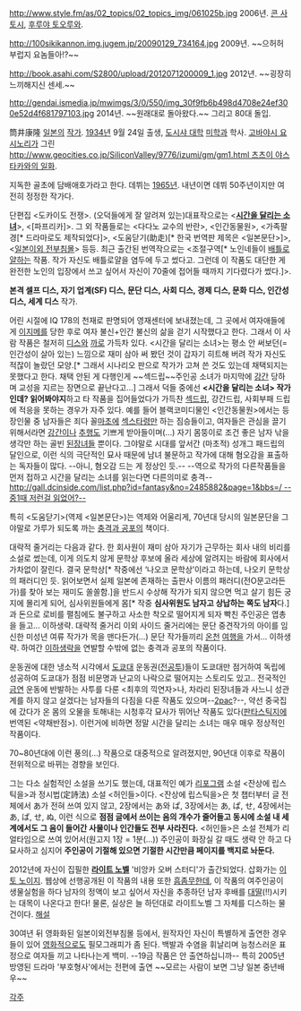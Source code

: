 http://www.style.fm/as/02_topics/02_topics_img/061025b.jpg
2006년. [[콘 사토시]], [[후루야 토오루]]와.

http://100sikikannon.img.jugem.jp/20090129_734164.jpg
2009년. ~~으허허 부럽지 요놈들아!?~~

http://book.asahi.com/S2800/upload/2012071200009_1.jpg
2012년. ~~굉장히 느끼해지신 센세.~~

http://gendai.ismedia.jp/mwimgs/3/0/550/img_30f9fb6b498d4708e24ef300e52d4f681797103.jpg
2014년. ~~원래대로 돌아왔다.~~ 그리고 80대 돌입.

筒井康隆 [[일본]]의 [[작가]]. [[1934년]] 9월 24일 출생, [[도시샤 대학]] [[미학과]] 학사. [[고바야시 요시노리]]가 그린 [[http://www.geocities.co.jp/SiliconValley/9776/izumi/gm/gm1.html 츠츠이 야스타카와의 일화]].

지독한 골초에 담배애호가라고 한다. 데뷔는 [[1965년]]. 내년이면 데뷔 50주년이지만 여전히 정정한 작가다.

단편집 <도카이도 전쟁>. (오덕들에게 잘 알려져 있는)대표작으로는 <'''[[시간을 달리는 소녀]]'''>, <[파프리카]>. 그 외 작품들로는 <다다노 교수의 반란>, <인간동물원>, <가족팔경[* 드라마로도 제작되었다]>, <도움닫기(助走)[* 한국 번역판 제목은 <일본문단>]>, <[[일본이외 전부침몰]]> 등등. 최근 출간된 번역작으로는 <조절구역[* 노인네들이 [[배틀로얄]]하는 작품. 작가 자신도 배틀로얄을 염두에 두고 썼다고. 그런데 이 작품도 대단한 게 완전한 노인의 입장에서 쓰고 싶어서 자신이 70줄에 접어들 때까지 기다렸다가 썼다.]>.

'''본격 셀프 디스, 자기 업계(SF) 디스, 문단 디스, 사회 디스, 경제 디스, 문화 디스, 인간성 디스, 세계 디스''' 작가.

어린 시절에 IQ 178의 천재로 판명되어 영재센터에 보내졌는데, 그 곳에서 여자애들에게 [[이지메]]를 당한 후로 여자 불신+인간 불신의 삶을 걷기 시작했다고 한다. 그래서 이 사람 작품은 철저히 [[디스]]와 [[까]]로 가득차 있다. <시간을 달리는 소녀>는 평소 안 써보던(=인간성이 살아 있는) 느낌으로 재미 삼아 써 봤던 것이 갑자기 히트해 버려 작가 자신도 적잖이 놀랐던 모양.[* 그래서 시나리오 판으로 작가가 고쳐 쓴 것도 있는데 채택되지는 못했다고 한다. 채택 안된 게 다행인게 ~~섹드립~~주인공 소녀가 마지막에 [[강간]] 당하며 교성을 지르는 장면으로 끝난다고...] 그래서 덕들 중에선 '''<시간을 달리는 소녀> 작가인데? 읽어봐야지'''하고 타 작품을 집어들었다가 가득찬 [[섹드립]], 강간드립, 사회부패 드립에 적응을 못하는 경우가 자주 있다. 예를 들어 블랙코미디물인 <인간동물원>에서는 등장인물 중 남자들은 죄다 꼴[[마초]]에 [[섹스]]타령만 하는 짐승들이고, 여자들은 관심을 끌기 위해서라면 [[강간]]이나 [[추행]]도 기쁘게 받아들이며(…) 자기 몸뚱이로 조건 좋은 남자 낚을 생각만 하는 골빈 [[된장녀]]들 뿐이다. 그야말로 시대를 앞서간 (마초적) 성개그 패드립의 달인으로, 이런 식의 극단적인 묘사 때문에 남녀 불문하고 작가에 대해 혐오감을 표출하는 독자들이 많다. --아니, 혐오감 드는 게 정상인 듯.-- --역으로 작가의 다른작품들을 먼저 접하고 시간을 달리는 소녀를 읽는다면 다른의미로 충격-- [[http://gall.dcinside.com/list.php?id=fantasy&no=2485882&page=1&bbs=/ --중1때 저런걸 읽었어?--]]

특히 <도움닫기>(역제 <일본문단>)는 역제와 어울리게, 70년대 당시의 일본문단을 그야말로 가루가 되도록 까는 [[충격과 공포]]의 책이다.

대략적 줄거리는 다음과 같다. 한 회사원이 재미 삼아 자기가 근무하는 회사 내의 비리를 소설로 썼는데, 이게 의도치 않게 문학상 후보에 올라 세상에 알려지는 바람에 회사에서 가차없이 잘린다. 결국 문학상[* 작중에선 ‘나오코 문학상’이라고 하는데, 나오키 문학상의 패러디인 듯. 읽어보면서 실제 일본에 존재하는 출판사 이름의 패러디(전O문고라든가)를 찾아 보는 재미도 쏠쏠함.]을 반드시 수상해 작가가 되지 않으면 먹고 살기 힘든 궁지에 몰리게 되어, 심사위원들에게 몸[* 작중 '''심사위원도 남자고 상납하는 쪽도 남자'''다.]과 돈으로 로비를 펼침에도 불구하고 사소한 착오로 떨어지게 되자 빡친 주인공은 엽총을 들고... 이하생략. 대략적 줄거리 이외 사이드 줄거리에는 문단 중견작가의 아이를 임신한 미성년 여류 작가가 목을 맨다든가(…) 문단 작가들끼리 [[온천]] [[여행]]을 가서... 이하생략. 하여간 [[이하생략]]을 연발할 수밖에 없는 충격과 공포의 작품이다.

운동권에 대한 냉소적 시각에서 [[도쿄대]] 운동권([[전공투]])들이 도쿄대만 점거하여 독립에 성공하여 도쿄대가 점점 비문명과 난교의 나락으로 떨어지는 스토리도 있고.. 전국적인 [[금연]] 운동에 반발하는 사투를 다룬 <최후의 끽연자>나, 차라리 된장녀들과 사느니 성관계를 하지 않고 살겠다는 남자들의 다짐을 다룬 작품도 있으며--[[2pac]]?--, 약선 중국집에 갔다가 온 몸의 오물을 토해내는 시청후각 묘사가 뛰어난 작품도 있다([[판타스틱]]지에 번역된 <약채반점>). 이런거에 비하면 정말 시간을 달리는 소녀는 매우 매우 정상적인 작품이다. 

70~80년대에 이런 풍의(…) 작품으로 대중적으로 알려졌지만, 90년대 이후로 작품이 전위적으로 바뀌는 경향을 보인다.

그는 다소 실험적인 소설을 쓰기도 했는데, 대표적인 예가 [[리포그램]] 소설 <잔상에 립스틱을>과 정시법(定詩法) 소설 <허인들>이다. <잔상에 립스틱을>은 첫 챕터부터 글 전체에서 あ가 전혀 쓰여 있지 않고, 2장에서는 あ와 ぱ, 3장에서는 あ, ぱ, せ, 4장에서는 あ, ぱ, せ, ぬ, 이런 식으로 '''점점 글에서 쓰이는 음의 개수가 줄어들고 동시에 소설 내 세계에서도 그 음이 들어간 사물이나 인간들도 전부 사라진다.''' <허인들>은 소설 전체가 리얼타임으로 쓰여 있어서(원고지 1장 = 1분(...)) 주인공이 화장실 갈 때도 생략 안 하고 다 묘사하고 심지어 '''주인공이 기절해 있으면 기절한 시간만큼 페이지를 백지로 놔둔다.'''

2012년에 자신이 집필한 '''[[라이트 노벨]]''' '비앙카 오버 스터디'가 출간되었다. 삽화가는 [[이토 노이지]]. 웹상에 선행공개된 이 작품의 내용 또한 [[흠좀무]]한데, 이 작품의 여주인공이 생물실험을 하다 남자의 정액이 보고 싶어서 자신을 추종하던 남자 후배를 [[대딸]](!!)시키는 대목이 나온다고 한다! 물론, 실상은 늘 하던대로 라이트노벨 그 자체를 디스하는 물건이다. [http://waterlotus.egloos.com/3416238 해설]

30여년 뒤 영화화된 일본이외전부침몰 등에서, 원작자인 자신이 특별하게 출연한 경우들이 있어 [[영화]]적으로도 필모그래피가 좀 된다. 백발과 수염을 휘날리며 능청스러운 표정으로 여자들 끼고 나타나는게 백미. --19금 작품은 안 출연하십니까-- 특히 2005년 방영된 드라마 '부호형사'에서는 전편에 출연 ~~모르는 사람이 보면 그냥 일본 중년배우~~

[[각주]]
